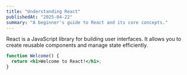 ```yaml
---
title: "Understanding React"
publishedAt: "2025-04-22"
summary: "A beginner's guide to React and its core concepts."
---
```


React is a JavaScript library for building user interfaces. It allows you to create reusable components and manage state efficiently.

```jsx
function Welcome() {
  return <h1>Welcome to React!</h1>;
}

